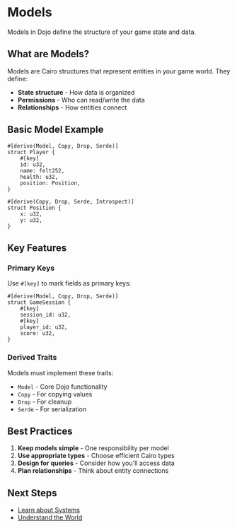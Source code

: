 # Models

Models in Dojo define the structure of your game state and data.

## What are Models?

Models are Cairo structures that represent entities in your game world. They define:

- **State structure** - How data is organized
- **Permissions** - Who can read/write the data
- **Relationships** - How entities connect

## Basic Model Example

```cairo
#[derive(Model, Copy, Drop, Serde)]
struct Player {
    #[key]
    id: u32,
    name: felt252,
    health: u32,
    position: Position,
}

#[derive(Copy, Drop, Serde, Introspect)]
struct Position {
    x: u32,
    y: u32,
}
```

## Key Features

### Primary Keys

Use `#[key]` to mark fields as primary keys:

```cairo
#[derive(Model, Copy, Drop, Serde)]
struct GameSession {
    #[key]
    session_id: u32,
    #[key] 
    player_id: u32,
    score: u32,
}
```

### Derived Traits

Models must implement these traits:
- `Model` - Core Dojo functionality
- `Copy` - For copying values
- `Drop` - For cleanup
- `Serde` - For serialization

## Best Practices

1. **Keep models simple** - One responsibility per model
2. **Use appropriate types** - Choose efficient Cairo types
3. **Design for queries** - Consider how you'll access data
4. **Plan relationships** - Think about entity connections

## Next Steps

- [Learn about Systems](/getting-started/basics/systems)
- [Understand the World](/getting-started/basics/world)